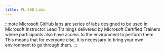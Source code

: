 ```yaml
---
title: PL-400 Labs
---
```


<Tabs>
  <TabItem label="Microsoft Learn">


<CardGrid>
  <LinkCard title="Using the variables and collections" href="https://learn.microsoft.com/en-us/training/modules/use-imperative-dev-techniques-powerapps-canvas-app/6a-exercise-variables-collection?WT.mc_id=studentamb_165290" />
  <LinkCard title="Dataverse choice columns" href="https://learn.microsoft.com/en-us/training/modules/choice-columns-formulas/4-exercise?WT.mc_id=studentamb_165290" />
  <LinkCard title="Work with Dataverse relational data" href="https://learn.microsoft.com/en-us/training/modules/reduce-complexity-dataverse-table/4-exercise?WT.mc_id=studentamb_165290" />
  <LinkCard title="Work with relational data" href="https://learn.microsoft.com/en-us/training/modules/work-with-relational-data-powerapps-canvas-app/3-exercise?WT.mc_id=studentamb_165290" />
  <LinkCard title="Use the Concurrent function to test performance" href="https://learn.microsoft.com/en-us/training/modules/testing-performance-checks-powerapps/3a-exercise-performance?WT.mc_id=studentamb_165290" />
  <LinkCard title="Debug and collaborate with Monitor in Power Apps" href="https://learn.microsoft.com/en-us/training/modules/monitor-to-troubleshoot/4-monitor-exercise?WT.mc_id=studentamb_165290" />
  <LinkCard title="Collect and analyze telemetry data" href="https://learn.microsoft.com/en-us/training/modules/instrumentation-app-insights/5-exercise?WT.mc_id=studentamb_165290" />
  <LinkCard title="Create recurring flows" href="https://learn.microsoft.com/en-us/training/modules/get-started-flows/6-flow-scheduled-flows?WT.mc_id=studentamb_165290" />
  <LinkCard title="Monitor incoming emails" href="https://learn.microsoft.com/en-us/training/modules/get-started-flows/flow-monitor-incoming-emails?WT.mc_id=studentamb_165290" />
  <LinkCard title="Share flows" href="https://learn.microsoft.com/en-us/training/modules/get-started-flows/8-flow-share-flows?WT.mc_id=studentamb_165290" />
  <LinkCard title="Creating a manual flow and using expressions" href="https://learn.microsoft.com/en-us/training/modules/introduction-expressions/6-exercise?WT.mc_id=studentamb_165290" />
  <LinkCard title="Create a cloud flow with a Dataverse connector" href="https://learn.microsoft.com/en-us/training/modules/use-dataverse-triggers-actions/exercise?WT.mc_id=studentamb_165290" />
  <LinkCard title="Prepare development environment" href="https://learn.microsoft.com/en-us/training/modules/introduction-power-platform-developer-resources/exercise?WT.mc_id=studentamb_165290" />
  <LinkCard title="Use the Power Apps CLI" href="https://learn.microsoft.com/en-us/training/modules/developer-tools-extend/exercise?WT.mc_id=studentamb_165290" />
  <LinkCard title="Install and use developer tools" href="https://learn.microsoft.com/en-us/training/modules/developer-tools-extend/exercise-tools?WT.mc_id=studentamb_165290" />
  <LinkCard title="Create a custom API" href="https://learn.microsoft.com/en-us/training/modules/introduction-power-platform-extend/exercise?WT.mc_id=studentamb_165290" />
  <LinkCard title="Use client script to hide a form section" href="https://learn.microsoft.com/en-us/training/modules/actions-client-script-power-platform/exercise?WT.mc_id=studentamb_165290" />
  <LinkCard title="Use table data from client script" href="https://learn.microsoft.com/en-us/training/modules/power-platform-automate-client-script/exercise?WT.mc_id=studentamb_165290" />
  <LinkCard title="Customize the command bar" href="https://learn.microsoft.com/en-us/training/modules/command-bar-customize/exercise?WT.mc_id=studentamb_165290" />
  <LinkCard title="Write your first plug-in" href="https://learn.microsoft.com/en-us/training/modules/extend-plug-ins/exercise?WT.mc_id=studentamb_165290" />
  <LinkCard title="Create an Azure Function by using Visual Studio Code" href="https://learn.microsoft.com/en-us/training/modules/develop-azure-functions/5-create-function-visual-studio-code?WT.mc_id=studentamb_165290" />
  <LinkCard title="Create a new connector in a solution" href="https://learn.microsoft.com/en-us/training/modules/get-started-custom-connector/4-build?WT.mc_id=studentamb_165290" />
  <LinkCard title="Use a connector from Power Automate" href="https://learn.microsoft.com/en-us/training/modules/get-started-custom-connector/6-use-power-automate?WT.mc_id=studentamb_165290" />
  <LinkCard title="Create a custom connector from Visual Studio" href="https://learn.microsoft.com/en-us/training/modules/discover-web-apis-power-apps/create-custom-connector-visual-studio?WT.mc_id=studentamb_165290" />
  <LinkCard title="Create a custom connector from Azure API Management" href="https://learn.microsoft.com/en-us/training/modules/discover-web-apis-power-apps/03-create-custom-connector-with-api-management?WT.mc_id=studentamb_165290" />
  <LinkCard title="Create a custom connector from an OpenAPI document" href="https://learn.microsoft.com/en-us/training/modules/discover-web-apis-power-apps/05-create-custom-connector-with-openapi?WT.mc_id=studentamb_165290" />
  <LinkCard title="Test the custom connector" href="https://learn.microsoft.com/en-us/training/modules/discover-web-apis-power-apps/07-test-custom-connector?WT.mc_id=studentamb_165290" />
  <LinkCard title="Use the custom connector in Power Apps canvas app" href="https://learn.microsoft.com/en-us/training/modules/discover-web-apis-power-apps/08-use-custom-connector-power-apps?WT.mc_id=studentamb_165290" />
  <LinkCard title="Use graph API from a custom connector" href="https://learn.microsoft.com/en-us/training/modules/configure-custom-connectors-api/5-exercise?WT.mc_id=studentamb_165290" />
  <LinkCard title="Use a policy template to dynamically set the host URL" href="https://learn.microsoft.com/en-us/training/modules/policy-templates-custom-connectors/6-exercise?WT.mc_id=studentamb_165290" />
  <LinkCard title="Use OpenAPI extensions" href="https://learn.microsoft.com/en-us/training/modules/custom-connectors-open-api/5-exercise?WT.mc_id=studentamb_165290" />
  <LinkCard title="Import and export solutions" href="https://learn.microsoft.com/en-us/training/modules/manage-solutions-power-automate/4-import-export-solutions?WT.mc_id=studentamb_165290" />
</CardGrid>

  </TabItem>

  <TabItem label="Microsoft GitHub">

:::note 
Microsoft GitHub labs are series of labs designed to be used in Microsoft Instructor Lead Trainings delivered by Microsoft Certified Trainers where participants also have access to the environment to perform them. This means that for everyone else, it is necessary to bring your own environment to go through them. 
:::

<CardGrid>
  <LinkCard title="Validate lab environment" href="https://microsoftlearning.github.io/PL-400_Microsoft-Power-Platform-Developer/Instructions/Labs/LAB%5BPL-400%5D_Lab00_Validate_lab_environment.html" />
  <LinkCard title="Import solution" href="https://microsoftlearning.github.io/PL-400_Microsoft-Power-Platform-Developer/Instructions/Labs/LAB%5BPL-400%5D_Lab01_ImportSolution.html" />
  <LinkCard title="Advanced canvas app techniques" href="https://microsoftlearning.github.io/PL-400_Microsoft-Power-Platform-Developer/Instructions/Labs/LAB%5BPL-400%5D_Lab02_Advanced_Canvas_app/html" />
  <LinkCard title="Power Automate" href="https://microsoftlearning.github.io/PL-400_Microsoft-Power-Platform-Developer/Instructions/Labs/LAB%5BPL-400%5D_Lab03_Flow.html" />
  <LinkCard title="Power Platform tools" href="https://microsoftlearning.github.io/PL-400_Microsoft-Power-Platform-Developer/Instructions/Labs/LAB%5BPL-400%5D_Lab04_Tools.html" />
  <LinkCard title="Power Platform APIs" href="https://microsoftlearning.github.io/PL-400_Microsoft-Power-Platform-Developer/Instructions/Labs/LAB%5BPL-400%5D_Lab05_APIs.html" />
  <LinkCard title="Client scripting" href="https://microsoftlearning.github.io/PL-400_Microsoft-Power-Platform-Developer/Instructions/Labs/LAB%5BPL-400%5D_Lab06_Client_Scripting.html" />
  <LinkCard title="Power Apps Component Framework" href="https://microsoftlearning.github.io/PL-400_Microsoft-Power-Platform-Developer/Instructions/Labs/LAB%5BPL-400%5D_Lab07_PCF.html" />
  <LinkCard title="Dataverse Plug-ins" href="https://microsoftlearning.github.io/PL-400_Microsoft-Power-Platform-Developer/Instructions/Labs/LAB%5BPL-400%5D_Lab08_Plugins.html" />
  <LinkCard title="Integration with Azure" href="https://microsoftlearning.github.io/PL-400_Microsoft-Power-Platform-Developer/Instructions/Labs/LAB%5BPL-400%5D_Lab09_Azure.html" />
</CardGrid>

  </TabItem>
</Tabs>
